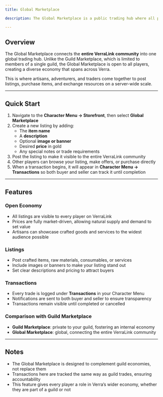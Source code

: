 ```yaml
---
title: Global Marketplace

description: The Global Marketplace is a public trading hub where all players can buy, sell, and exchange items and services across the entire VerraLink community.

---
```


## Overview
The Global Marketplace connects the **entire VerraLink community** into one global trading hub. Unlike the Guild Marketplace, which is limited to members of a single guild, the Global Marketplace is open to all players, creating a diverse economy that spans across Verra.  

This is where artisans, adventurers, and traders come together to post listings, purchase items, and exchange resources on a server-wide scale.

---

## Quick Start

1. Navigate to the **Character Menu → Storefront**, then select **Global Marketplace**  
2. Create a new listing by adding:  
   - The **item name**  
   - A **description**  
   - Optional **image or banner**  
   - Desired **price** in gold 
   - Any special notes or trade requirements  
3. Post the listing to make it visible to the entire VerraLink community  
4. Other players can browse your listing, make offers, or purchase directly  
5. When a transaction begins, it will appear in **Character Menu → Transactions** so both buyer and seller can track it until completion  

---

## Features

### Open Economy
- All listings are visible to every player on VerraLink  
- Prices are fully market-driven, allowing natural supply and demand to set value  
- Artisans can showcase crafted goods and services to the widest audience possible  

### Listings
- Post crafted items, raw materials, consumables, or services  
- Include images or banners to make your listing stand out  
- Set clear descriptions and pricing to attract buyers  

### Transactions
- Every trade is logged under **Transactions** in your Character Menu  
- Notifications are sent to both buyer and seller to ensure transparency  
- Transactions remain visible until completed or cancelled  

### Comparison with Guild Marketplace
- **Guild Marketplace**: private to your guild, fostering an internal economy  
- **Global Marketplace**: global, connecting the entire VerraLink community  

---

## Notes
- The Global Marketplace is designed to complement guild economies, not replace them  
- Transactions here are tracked the same way as guild trades, ensuring accountability  
- This feature gives every player a role in Verra’s wider economy, whether they are part of a guild or not  
